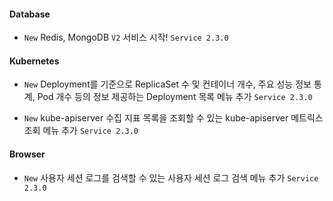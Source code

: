 #### Database​

- <code class="New">New</code> Redis, MongoDB <code class="my">V2</code> 서비스 시작! <code class='changelog-service'>Service 2.3.0​</code>

#### Kubernetes​

- <code class="New">New</code> Deployment를 기준으로 ReplicaSet 수 및 컨테이너 개수, 주요 성능 정보 통계, Pod 개수 등의 정보 제공하는 <span class="uitext">Deployment 목록</span> 메뉴 추가 <code class='changelog-service'>Service 2.3.0​</code>

- <code class="New">New</code> kube-apiserver 수집 지표 목록을 조회할 수 있는 <span class="uitext">kube-apiserver 메트릭스 조회</span> 메뉴 추가 <code class='changelog-service'>Service 2.3.0​</code>

#### Browser​

- <code class="New">New</code> 사용자 세션 로그를 검색할 수 있는 <span class="uitext">사용자 세션 로그 검색</span> 메뉴 추가 <code class='changelog-service'>Service 2.3.0​</code>